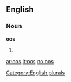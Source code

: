 ==English==

===Noun===
'''oos'''

# {{plural of|[[oo]]}}

[[Category:English plurals]]

[[ar:oos]]
[[it:oos]]
[[no:oos]]